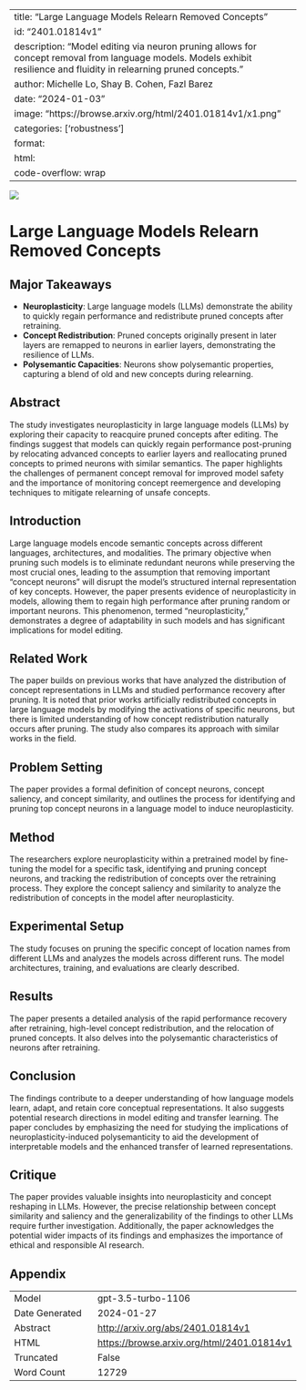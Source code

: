 
---
title: "Large Language Models Relearn Removed Concepts"
id: "2401.01814v1"
description: "Model editing via neuron pruning allows for concept removal from language models. Models exhibit resilience and fluidity in relearning pruned concepts."
author: Michelle Lo, Shay B. Cohen, Fazl Barez
date: "2024-01-03"
image: "https://browse.arxiv.org/html/2401.01814v1/x1.png"
categories: ['robustness']
format:
  html:
    code-overflow: wrap
---

![](https://browse.arxiv.org/html/2401.01814v1/x1.png)

# Large Language Models Relearn Removed Concepts

## Major Takeaways
- **Neuroplasticity**: Large language models (LLMs) demonstrate the ability to quickly regain performance and redistribute pruned concepts after retraining.
- **Concept Redistribution**: Pruned concepts originally present in later layers are remapped to neurons in earlier layers, demonstrating the resilience of LLMs.
- **Polysemantic Capacities**: Neurons show polysemantic properties, capturing a blend of old and new concepts during relearning.

## Abstract
The study investigates neuroplasticity in large language models (LLMs) by exploring their capacity to reacquire pruned concepts after editing. The findings suggest that models can quickly regain performance post-pruning by relocating advanced concepts to earlier layers and reallocating pruned concepts to primed neurons with similar semantics. The paper highlights the challenges of permanent concept removal for improved model safety and the importance of monitoring concept reemergence and developing techniques to mitigate relearning of unsafe concepts.

## Introduction
Large language models encode semantic concepts across different languages, architectures, and modalities. The primary objective when pruning such models is to eliminate redundant neurons while preserving the most crucial ones, leading to the assumption that removing important “concept neurons” will disrupt the model’s structured internal representation of key concepts. However, the paper presents evidence of neuroplasticity in models, allowing them to regain high performance after pruning random or important neurons. This phenomenon, termed “neuroplasticity,” demonstrates a degree of adaptability in such models and has significant implications for model editing.

## Related Work
The paper builds on previous works that have analyzed the distribution of concept representations in LLMs and studied performance recovery after pruning. It is noted that prior works artificially redistributed concepts in large language models by modifying the activations of specific neurons, but there is limited understanding of how concept redistribution naturally occurs after pruning. The study also compares its approach with similar works in the field.

## Problem Setting
The paper provides a formal definition of concept neurons, concept saliency, and concept similarity, and outlines the process for identifying and pruning top concept neurons in a language model to induce neuroplasticity.

## Method
The researchers explore neuroplasticity within a pretrained model by fine-tuning the model for a specific task, identifying and pruning concept neurons, and tracking the redistribution of concepts over the retraining process. They explore the concept saliency and similarity to analyze the redistribution of concepts in the model after neuroplasticity.

## Experimental Setup
The study focuses on pruning the specific concept of location names from different LLMs and analyzes the models across different runs. The model architectures, training, and evaluations are clearly described.

## Results
The paper presents a detailed analysis of the rapid performance recovery after retraining, high-level concept redistribution, and the relocation of pruned concepts. It also delves into the polysemantic characteristics of neurons after retraining.

## Conclusion
The findings contribute to a deeper understanding of how language models learn, adapt, and retain core conceptual representations. It also suggests potential research directions in model editing and transfer learning. The paper concludes by emphasizing the need for studying the implications of neuroplasticity-induced polysemanticity to aid the development of interpretable models and the enhanced transfer of learned representations.

## Critique
The paper provides valuable insights into neuroplasticity and concept reshaping in LLMs. However, the precise relationship between concept similarity and saliency and the generalizability of the findings to other LLMs require further investigation. Additionally, the paper acknowledges the potential wider impacts of its findings and emphasizes the importance of ethical and responsible AI research.

## Appendix

|          |          |
|----------|----------|
| Model     | gpt-3.5-turbo-1106       |
| Date Generated     | 2024-01-27       |
| Abstract | [http://arxiv.org/abs/2401.01814v1](http://arxiv.org/abs/2401.01814v1)        |
| HTML     | [https://browse.arxiv.org/html/2401.01814v1](https://browse.arxiv.org/html/2401.01814v1)       |
| Truncated       | False       |
| Word Count       | 12729       |
